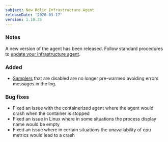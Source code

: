 ```yaml
---
subject: New Relic Infrastructure Agent
releaseDate: '2020-03-17'
version: 1.10.35
---
```


### Notes

A new version of the agent has been released. Follow standard procedures to [update your Infrastructure agent](/docs/infrastructure/new-relic-infrastructure/installation/update-infrastructure-agent).

### Added

* [Samplers](https://docs.newrelic.com/docs/infrastructure/install-configure-manage-infrastructure/configuration/infrastructure-configuration-settings#samples-variables) that are disabled are no longer pre-warmed avoiding errors messages in the log.

### Bug fixes

* Fixed an issue with the containerized agent where the agent would crash when the container is stopped
* Fixed an issue in Linux where in some situations the process display name would be empty
* Fixed an issue where in certain situations the unavailability of cpu metrics would lead to a crash
